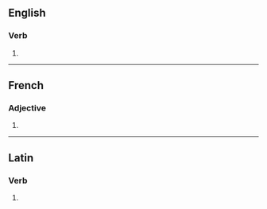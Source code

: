 {{also|discontinués|discontinúes}}

==English==

===Verb===
{{head|en|verb form}}

# {{en-third-person singular of|discontinue}}

----

==French==

===Adjective===
{{fr-adj-form}}

# {{feminine plural of|discontinu|lang=fr}}

----

==Latin==

===Verb===
{{la-verb-form|discontinuēs}}

# {{inflection of|discontinuō||2|s|pres|actv|subj|lang=la}}